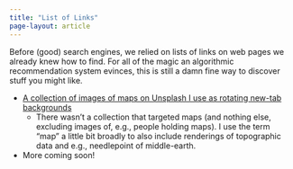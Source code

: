 ```yaml
---
title: "List of Links"
page-layout: article
---
```


Before (good) search engines, we relied on lists of links on web pages we already knew how to find. For all of the magic an algorithmic recommendation system evinces, this is still a damn fine way to discover stuff you might like.

- [A collection of images of maps on Unsplash I use as rotating new-tab backgrounds](https://unsplash.com/collections/-QxzbVy07E4/maps-of-interest)
  - There wasn't a collection that targeted maps (and nothing else, excluding images of, e.g., people holding maps). I use the term "map" a little bit broadly to also include renderings of topographic data and e.g., needlepoint of middle-earth.
- More coming soon!
